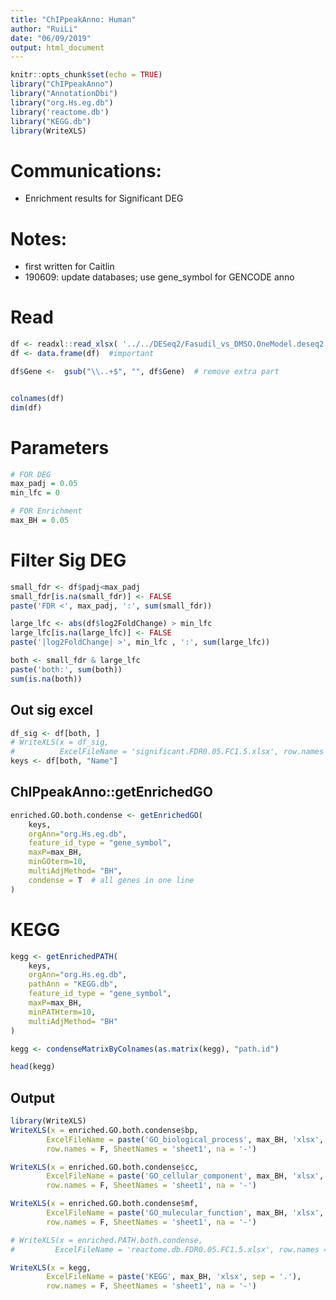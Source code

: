```yaml
---
title: "ChIPpeakAnno: Human"
author: "RuiLi"
date: "06/09/2019"
output: html_document
---
```


```r
knitr::opts_chunk$set(echo = TRUE)
library("ChIPpeakAnno")
library("AnnotationDbi") 
library("org.Hs.eg.db")
library('reactome.db')
library("KEGG.db")
library(WriteXLS)
```

<!-- # Update database -->
<!-- ```{r} -->
<!-- if (!requireNamespace("BiocManager", quietly = TRUE)) -->
<!--     install.packages("BiocManager") -->

<!-- BiocManager::install("org.Hs.eg.db") -->
<!-- BiocManager::install("reactome.db") -->
<!-- BiocManager::install("KEGG.db") -->
<!-- ``` -->

# Communications:
- Enrichment results for Significant DEG

# Notes:
- first written for Caitlin
- 190609: update databases; use gene_symbol for GENCODE anno

# Read
```r
df <- readxl::read_xlsx( '../../DESeq2/Fasudil_vs_DMSO.OneModel.deseq2.sig.FDR.0.05.LFC.0.xlsx', na = '-')
df <- data.frame(df)  #important

df$Gene <-  gsub("\\..+$", "", df$Gene)  # remove extra part


colnames(df)
dim(df)
```

# Parameters
```r
# FOR DEG
max_padj = 0.05
min_lfc = 0

# FOR Enrichment
max_BH = 0.05
```


# Filter Sig DEG
```r
small_fdr <- df$padj<max_padj
small_fdr[is.na(small_fdr)] <- FALSE
paste('FDR <', max_padj, ':', sum(small_fdr))

large_lfc <- abs(df$log2FoldChange) > min_lfc
large_lfc[is.na(large_lfc)] <- FALSE
paste('|log2FoldChange| >', min_lfc , ':', sum(large_lfc))

both <- small_fdr & large_lfc
paste('both:', sum(both))
sum(is.na(both))
```


## Out sig excel
```r
df_sig <- df[both, ]
# WriteXLS(x = df_sig, 
#          ExcelFileName = 'significant.FDR0.05.FC1.5.xlsx', row.names = F, SheetNames = 'sheet1', na = '-')
keys <- df[both, "Name"]
```

## ChIPpeakAnno::getEnrichedGO
```r
enriched.GO.both.condense <- getEnrichedGO(
    keys, 
    orgAnn="org.Hs.eg.db", 
    feature_id_type = "gene_symbol", 
    maxP=max_BH,
    minGOterm=10,
    multiAdjMethod= "BH", 
    condense = T  # all genes in one line
)

```

<!-- # Reactome (Only path id, no path name) -->
<!-- ```{r} -->
<!-- enriched.PATH.both <- getEnrichedPATH( -->
<!--     keys, -->
<!--     orgAnn="org.Hs.eg.db", -->
<!--     pathAnn = "reactome.db", -->
<!--     feature_id_type = "gene_symbol", -->
<!--     maxP=max_BH, -->
<!--     minPATHterm=10, -->
<!--     multiAdjMethod= "BH" -->
<!-- ) -->

<!-- head(enriched.PATH.both) -->


<!-- enriched.PATH.both.condense <- condenseMatrixByColnames(as.matrix(enriched.PATH.both), "path.id") -->
<!-- ``` -->


# KEGG
```r
kegg <- getEnrichedPATH(
    keys, 
    orgAnn="org.Hs.eg.db", 
    pathAnn = "KEGG.db",
    feature_id_type = "gene_symbol", 
    maxP=max_BH,
    minPATHterm=10,
    multiAdjMethod= "BH"
)

kegg <- condenseMatrixByColnames(as.matrix(kegg), "path.id")

head(kegg)

```

## Output
```r
library(WriteXLS)
WriteXLS(x = enriched.GO.both.condense$bp,
        ExcelFileName = paste('GO_biological_process', max_BH, 'xlsx', sep = '.'), 
        row.names = F, SheetNames = 'sheet1', na = '-')

WriteXLS(x = enriched.GO.both.condense$cc,
        ExcelFileName = paste('GO_cellular_component', max_BH, 'xlsx', sep = '.'),
        row.names = F, SheetNames = 'sheet1', na = '-')

WriteXLS(x = enriched.GO.both.condense$mf,
        ExcelFileName = paste('GO_mulecular_function', max_BH, 'xlsx', sep = '.'),
        row.names = F, SheetNames = 'sheet1', na = '-')

# WriteXLS(x = enriched.PATH.both.condense,
#         ExcelFileName = 'reactome.db.FDR0.05.FC1.5.xlsx', row.names = F, SheetNames = 'sheet1', na = '-')

WriteXLS(x = kegg,
        ExcelFileName = paste('KEGG', max_BH, 'xlsx', sep = '.'),
        row.names = F, SheetNames = 'sheet1', na = '-')

```

